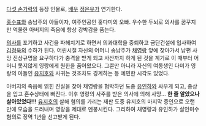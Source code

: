 [[다섯 손가락]]의 등장 인물로, [[배우]] [[정은우]]가 연기한다.

[[홍수표]]와 송남주의 아들이자, 여주인공인 홍다미의 오빠. 우수한 두뇌로 의사를 꿈꾸지만 억울한 아버지의 죽음에 항상 강박감을 품는다. 

[[의사]]를 포기하고 사건을 파헤치기로 하면서 의과대학을 중퇴하고 금단건설에 입사하여 [[김정욱]]의 수하가 된다. 어린시절 자신의 어머니 송남주가 [[채영랑]] 앞에 찾아가서 남편 사망 진상규명을 요구하다가 충격을 받게 되고 사산까지 하게 된 것을 계기로 이 때부터 어머니 못지않게 영랑에게 원한을 품어왔으다. 그뿐만 아니라 자신의 여동생인 다미가 영랑의 아들인 [[유지호]]와 사귀는 것조차도 경계하는 등 예민한 시각도 있었다.

아버지의 죽음에 얽힌 진실을 찾아 채영랑을 협박하던 도중 [[유인하]]와 싸우게 되고, 중상을 입고 혼수상태에 빠진다. 이후 영랑의 사주를 받은 의사에 의해 사망… '''한 줄 알았으나 살아있었다!!!''' [[유지호]]의 살해 혐의를 가리는 재판 도중 유지호의 마지막 증인으로 오랜만에 모습을 드러내며 영랑을 제대로 멘붕시킨다. 그리하여 채영랑과 유인하가 살인미수 혐의로 징역 1년을 선고받게 된다.

